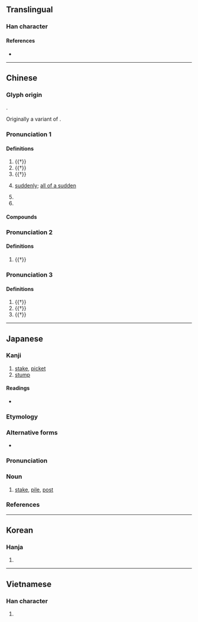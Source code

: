 {{character info/new}}
==Translingual==

===Han character===
{{Han char|rn=75|rad=木|as=04|sn=8|four=40917|canj=DYHN|ids=⿰木亢}}

====References====
* {{Han ref|kx=0513.060|dkj=14494|dj=0898.130|hdz=21174.030|uh=676D|ud=26477|bh=AA43|bd=43587}}

----

==Chinese==
{{zh-forms}}

===Glyph origin===
{{Han etym}}
{{Han compound|木|亢|ls=psc|c1=s|c2=p|t1=wood}}.

Originally a variant of {{och-l|抗|to fight against}}.

===Pronunciation 1===
{{zh-pron
|m=háng
|c=hong4
|mn=hâng/qz,xm:hông
|mn-t=hang5
|mc=y
|oc=y
|ma=
|cat=pn
}}

====Definitions====
{{zh-hanzi}}

# {{†}} {{zh-alt-form|航|[[boat]]; [[ship]]}}
# {{†}} {{zh-alt-form|航|to [[cross]] a [[stream]]; to [[ferry]]}}
# {{†}} {{zh-alt-form|航|to [[sail]]; to [[navigate]]}}
# {{lb|zh|dialectal}} [[suddenly]]; [[all of a sudden]]
# {{zh-abbrev|杭州|[[Hangzhou]]}}
# {{surname|lang=zh}}

====Compounds====
{{zh-der|上有天堂，下有蘇杭|杭剪|杭子|杭州|杭愛山|杭菊|榔杭|餘杭|杭筏|杭絕|杭紗|杭紬|杭越|杭蓋}}

===Pronunciation 2===
{{zh-pron
|m=kāng
|cat=n
}}

====Definitions====
{{zh-hanzi}}

# {{†}} {{zh-alt-form|康|[[broad]] [[road]]}}
#: {{zh-x|杭{kāng}莊|broad road}}

===Pronunciation 3===
{{zh-pron
|m=kàng
|cat=a
}}

====Definitions====
{{zh-hanzi}}

# {{†}} {{zh-alt-form|抗|to [[resist]]; to [[fight]]}}
# {{†}} {{zh-alt-form|抗|to [[raise]]; to [[lift]] up}}
# {{†}} {{zh-alt-form|抗|[[high]]}}

----

==Japanese==

===Kanji===
{{ja-kanji|grade=|rs=木04}}

# [[stake]], [[picket]]
# [[stump]]

====Readings====
* {{ja-readings
|goon=ごう
|kanon=こう
|kun=くい-, わた-る
}}

===Etymology===
{{ja-kanjitab|くい|yomi=k}}
{{rfe|ja}}

===Alternative forms===
* {{l/ja|杙}}

===Pronunciation===
{{ja-pron|くい|yomi=k|acc=1|acc_ref=DJR}}

===Noun===
{{ja-noun|くい}}

# [[stake]], [[pile]], [[post]]

===References===
<references />

----

==Korean==

===Hanja===
{{ko-hanja|hangeul=항|eumhun=|rv=hang|mr=hang|y=hang}}

# {{defn|lang=ko|sort=木04}}

----

==Vietnamese==

===Han character===
{{vi-hantu|[[cáng]], [[hàng]], [[khiêng]]|rs=木04}}

# {{defn|lang=vi|sort=木04}}